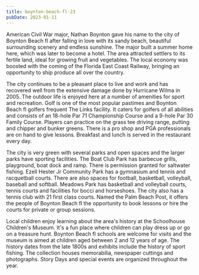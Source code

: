 ```yaml
---
title: boynton-beach-fl-23
pubDate: 2023-01-11
---
```


American Civil War major, Nathan Boynton gave his name to the city of Boynton Beach fl after falling in love with its sandy beach, beautiful surrounding scenery and endless sunshine. The major built a summer home here, which was later to become a hotel. The area attracted settlers to its fertile land, ideal for growing fruit and vegetables. The local economy was boosted with the coming of the Florida East Coast Railway, bringing an opportunity to ship produce all over the country.

The city continues to be a pleasant place to live and work and has recovered well from the extensive damage done by Hurricane Wilma in 2005. The outdoor life is enjoyed here at a number of amenities for sport and recreation. Golf is one of the most popular pastimes and Boynton Beach fl golfers frequent The Links facility. It caters for golfers of all abilities and consists of an 18-hole Par 71 Championship Course and a 9-hole Par 30 Family Course. Players can practice on the grass tee driving range, putting and chipper and bunker greens. There is a pro shop and PGA professionals are on hand to give lessons.  Breakfast and lunch is served in the restaurant every day.

The city is very green with several parks and open spaces and the larger parks have sporting facilities. The Boat Club Park has barbecue grills, playground, boat dock and ramp. There is permission granted for saltwater fishing. Ezell Hester Jr Community Park has a gymnasium and tennis and racquetball courts. There are also spaces for football, basketball, volleyball, baseball and softball. Meadows Park has basketball and volleyball courts, tennis courts and facilities for bocci and horseshoes. The city also has a tennis club with 21 first class courts. Named the Palm Beach Post, it offers the people of Boynton Beach fl the opportunity to book lessons or hire the courts for private or group sessions.

Local children enjoy learning about the area's history at the Schoolhouse Children's Museum. It's a fun place where children can play dress up or go on a treasure hunt. Boynton Beach fl schools are welcome for visits and the museum is aimed at children aged between 2 and 12 years of age. The history dates from the late 1800s and exhibits include the history of sport fishing. The collection houses memorabilia, newspaper cuttings and photographs. Story Days and special events are organized throughout the year.